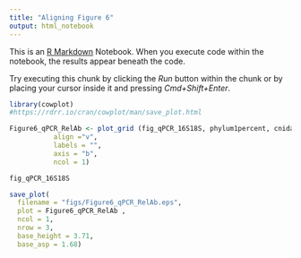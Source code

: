 ```yaml
---
title: "Aligning Figure 6"
output: html_notebook
---
```


This is an [R Markdown](http://rmarkdown.rstudio.com) Notebook. When you execute code within the notebook, the results appear beneath the code. 

Try executing this chunk by clicking the *Run* button within the chunk or by placing your cursor inside it and pressing *Cmd+Shift+Enter*. 

```r
library(cowplot)
#https://rdrr.io/cran/cowplot/man/save_plot.html

Figure6_qPCR_RelAb <- plot_grid (fig_qPCR_16S18S, phylum1percent, cnidaria,
           align ="v",
           labels = "", 
           axis = "b",
           ncol = 1)

fig_qPCR_16S18S

save_plot(
  filename = "figs/Figure6_qPCR_RelAb.eps",
  plot = Figure6_qPCR_RelAb ,
  ncol = 1,
  nrow = 3,
  base_height = 3.71,
  base_asp = 1.68)

```


